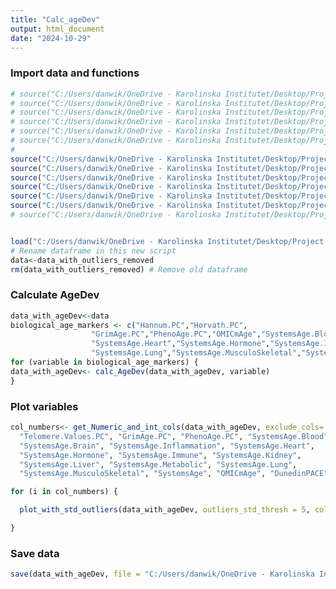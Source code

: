 ```yaml
---
title: "Calc_ageDev"
output: html_document
date: "2024-10-29"
---
```


### Import data and functions
```r
# source("C:/Users/danwik/OneDrive - Karolinska Institutet/Desktop/Project 2 ny/Program/remove_other().R")
# source("C:/Users/danwik/OneDrive - Karolinska Institutet/Desktop/Project 2 ny/Program/logical_to_numeric().R")
# source("C:/Users/danwik/OneDrive - Karolinska Institutet/Desktop/Project 2 ny/Program/convert_to_factors().R")
# source("C:/Users/danwik/OneDrive - Karolinska Institutet/Desktop/Project 2 ny/Program/convert_yes_no_to_logical().R")
# source("C:/Users/danwik/OneDrive - Karolinska Institutet/Desktop/Project 2 ny/Program/convert_to_binary().R")
# source("C:/Users/danwik/OneDrive - Karolinska Institutet/Desktop/Project 2 ny/Program/char_cols_to_factors().R")
# 
source("C:/Users/danwik/OneDrive - Karolinska Institutet/Desktop/Project 2 ny/Program/calc_AgeDev().R")
source("C:/Users/danwik/OneDrive - Karolinska Institutet/Desktop/Project 2 ny/Program/count_outliers().R")
source("C:/Users/danwik/OneDrive - Karolinska Institutet/Desktop/Project 2 ny/Program/get_Numeric_and_int_cols().R")
source("C:/Users/danwik/OneDrive - Karolinska Institutet/Desktop/Project 2 ny/Program/plot_with_std_outliers().R")
source("C:/Users/danwik/OneDrive - Karolinska Institutet/Desktop/Project 2 ny/Program/replace_zero_negatives().R")
source("C:/Users/danwik/OneDrive - Karolinska Institutet/Desktop/Project 2 ny/Program/count_zero_and_negatives().R")
# source("C:/Users/danwik/OneDrive - Karolinska Institutet/Desktop/Project 2 ny/Program/replace_zero_negatives().R")


load("C:/Users/danwik/OneDrive - Karolinska Institutet/Desktop/Project 2 ny/Output/data_after_step3")
# Rename dataframe in this new script
data<-data_with_outliers_removed
rm(data_with_outliers_removed) # Remove old dataframe
```



### Calculate AgeDev
```r
data_with_ageDev<-data
biological_age_markers <- c("Hannum.PC","Horvath.PC",
                  "GrimAge.PC","PhenoAge.PC","OMICmAge","SystemsAge.Blood","SystemsAge.Brain","SystemsAge.Inflammation",
                  "SystemsAge.Heart","SystemsAge.Hormone","SystemsAge.Immune","SystemsAge.Kidney","SystemsAge.Liver","SystemsAge.Metabolic",
                  "SystemsAge.Lung","SystemsAge.MusculoSkeletal","SystemsAge")
for (variable in biological_age_markers) {
data_with_ageDev<- calc_AgeDev(data_with_ageDev, variable)
}

```

### Plot variables
```r
col_numbers<- get_Numeric_and_int_cols(data_with_ageDev, exclude_cols= c("Patient.ID", "PID", "survey_version", "Array", "Collection.Date", "Decimal.Chronological.Age", "Hannum.PC", "Horvath.PC",
  "Telomere.Values.PC", "GrimAge.PC", "PhenoAge.PC", "SystemsAge.Blood",
  "SystemsAge.Brain", "SystemsAge.Inflammation", "SystemsAge.Heart",
  "SystemsAge.Hormone", "SystemsAge.Immune", "SystemsAge.Kidney",
  "SystemsAge.Liver", "SystemsAge.Metabolic", "SystemsAge.Lung",
  "SystemsAge.MusculoSkeletal", "SystemsAge", "OMICmAge", "DunedinPACE"))

for (i in col_numbers) {

  plot_with_std_outliers(data_with_ageDev, outliers_std_thresh = 5, col_num = i)

}

```


### Save data
```r
save(data_with_ageDev, file = "C:/Users/danwik/OneDrive - Karolinska Institutet/Desktop/Project 2 ny/Output/data_after_step4")

```

